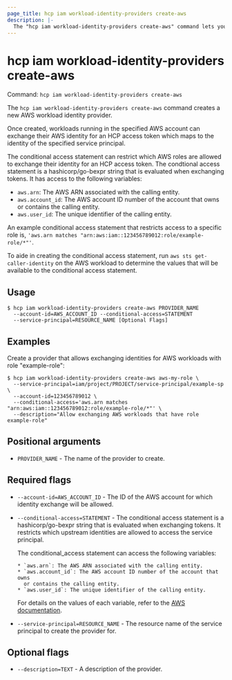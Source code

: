 ```yaml
---
page_title: hcp iam workload-identity-providers create-aws
description: |-
  The "hcp iam workload-identity-providers create-aws" command lets you create an AWS Workload Identity Provider.
---
```


# hcp iam workload-identity-providers create-aws

Command: `hcp iam workload-identity-providers create-aws` 

The `hcp iam workload-identity-providers create-aws` command creates a new AWS
workload identity provider.

Once created, workloads running in the specified AWS account can exchange their
AWS identity for an HCP access token which maps to the identity of the specified
service principal.

The conditional access statement can restrict which AWS roles are allowed to
exchange their identity for an HCP access token. The condtional access statement
is a hashicorp/go-bexpr string that is evaluated when exchanging tokens. It has
access to the following variables:

  * `aws.arn`: The AWS ARN associated with the calling entity.
  * `aws.account_id`: The AWS account ID number of the account that owns
    or contains the calling entity.
  * `aws.user_id`: The unique identifier of the calling entity.

An example conditional access statement that restricts access to a specific role
is, `'aws.arn matches "arn:aws:iam::123456789012:role/example-role/*"'`.

To aide in creating the conditional access statement, run `aws sts
get-caller-identity` on the AWS workload to determine the values that will be
available to the conditional access statement.

## Usage

```shell-session
$ hcp iam workload-identity-providers create-aws PROVIDER_NAME
  --account-id=AWS_ACCOUNT_ID --conditional-access=STATEMENT
  --service-principal=RESOURCE_NAME [Optional Flags]
```

## Examples

Create a provider that allows exchanging identities for AWS workloads with role "example-role":

```shell-session
$ hcp iam workload-identity-providers create-aws aws-my-role \
  --service-principal=iam/project/PROJECT/service-principal/example-sp \
  --account-id=123456789012 \
  --conditional-access='aws.arn matches "arn:aws:iam::123456789012:role/example-role/*"' \
  --description="Allow exchanging AWS workloads that have role example-role"
```

## Positional arguments

- `PROVIDER_NAME` - The name of the provider to create.

## Required flags

- `--account-id=AWS_ACCOUNT_ID` - The ID of the AWS account for which identity exchange will be allowed.

- `--conditional-access=STATEMENT` - The conditional access statement is a hashicorp/go-bexpr string that is
	evaluated when exchanging tokens. It restricts which upstream identities are
	allowed to access the service principal.
	
	The conditional_access statement can access the following variables:
	
	  * `aws.arn`: The AWS ARN associated with the calling entity.
	  * `aws.account_id`: The AWS account ID number of the account that owns
	    or contains the calling entity.
	  * `aws.user_id`: The unique identifier of the calling entity.
	
	For details on the values of each variable, refer to the [AWS
	documentation](https://docs.aws.amazon.com/STS/latest/APIReference/API_GetCallerIdentity.html#API_GetCallerIdentity_ResponseElements).

- `--service-principal=RESOURCE_NAME` - The resource name of the service principal to create the provider for.

## Optional flags

- `--description=TEXT` - A description of the provider.

